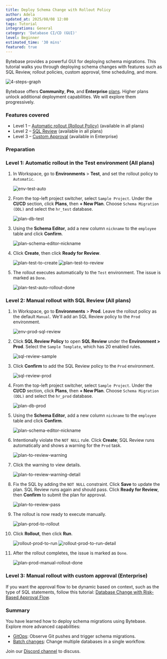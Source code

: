```yaml
---
title: Deploy Schema Change with Rollout Policy
author: Adela
updated_at: 2025/08/08 12:00
tags: Tutorial
integrations: General
category: 'Database CI/CD (GUI)'
level: Beginner
estimated_time: '30 mins'
featured: true
---
```



Bytebase provides a powerful GUI for deploying schema migrations. This tutorial walks you through deploying schema changes with features such as SQL Review, rollout policies, custom approval, time scheduling, and more.

![4-steps-graph](/content/docs/tutorials/deploy-schema-migration/4-steps-graph.webp)

Bytebase offers **Community**, **Pro**, and **Enterprise** [plans](https://www.bytebase.com/pricing). Higher plans unlock additional deployment capabilities. We will explore them progressively.

### Features covered

- Level 1 – [Automatic rollout (Rollout Policy)](/change-database/environment-policy/rollout-policy/) (available in all plans)
- Level 2 – [SQL Review](/sql-review/review-policy/) (available in all plans)
- Level 3 – [Custom Approval](/change-database/approval/) (available in Enterprise)

### Preparation

<PreparationWithSampleData />

### Level 1: Automatic rollout in the Test environment (All plans)

1. In Workspace, go to **Environments** > **Test**, and set the rollout policy to `Automatic`.

   ![env-test-auto](/content/docs/tutorials/deploy-schema-migration/bb-env-test-auto.webp)

1. From the top-left project switcher, select `Sample Project`. Under the **CI/CD** section, click **Plans**, then **+ New Plan**. Choose `Schema Migration (DDL)` and select the `hr_test` database.

   ![plan-db-test](/content/docs/tutorials/deploy-schema-migration/bb-plan-db-test.webp)

1. Using the **Schema Editor**, add a new column `nickname` to the `employee` table and click **Confirm**.

   ![plan-schema-editor-nickname](/content/docs/tutorials/deploy-schema-migration/bb-plan-schema-editor-nickname.webp)

1. Click **Create**, then click **Ready for Review**.

   ![plan-test-to-create](/content/docs/tutorials/deploy-schema-migration/bb-plan-test-to-create.webp)
   ![plan-test-to-review](/content/docs/tutorials/deploy-schema-migration/bb-plan-test-to-review.webp)

1. The rollout executes automatically to the `Test` environment. The issue is marked as `Done`.

   ![plan-test-auto-rollout-done](/content/docs/tutorials/deploy-schema-migration/bb-plan-test-auto-rollout-done.webp)

### Level 2: Manual rollout with SQL Review (All plans)

1. In Workspace, go to **Environments** > **Prod**. Leave the rollout policy as the default `Manual`. We'll add an SQL Review policy to the `Prod` environment.

   ![env-prod-sql-review](/content/docs/tutorials/deploy-schema-migration/bb-env-prod-sql-review.webp)

1. Click **SQL Review Policy** to open **SQL Review** under the **Environment > Prod**. Select the `Sample Template`, which has 20 enabled rules.

   ![sql-review-sample](/content/docs/tutorials/deploy-schema-migration/bb-sql-review-sample.webp)

1. Click **Confirm** to add the SQL Review policy to the `Prod` environment.

   ![sql-review-prod](/content/docs/tutorials/deploy-schema-migration/bb-sql-review-prod.webp)

1. From the top-left project switcher, select `Sample Project`. Under the **CI/CD** section, click **Plans**, then **+ New Plan**. Choose `Schema Migration (DDL)` and select the `hr_prod` database.

   ![plan-db-prod](/content/docs/tutorials/deploy-schema-migration/bb-plan-db-prod.webp)

1. Using the **Schema Editor**, add a new column `nickname` to the `employee` table and click **Confirm**.

   ![plan-schema-editor-nickname](/content/docs/tutorials/deploy-schema-migration/bb-plan-schema-editor-nickname.webp)

1. Intentionally violate the `NOT NULL` rule. Click **Create**; SQL Review runs automatically and shows a warning for the `Prod` task.

   ![plan-to-review-warning](/content/docs/tutorials/deploy-schema-migration/bb-plan-to-review-warning.webp)

1. Click the warning to view details.

   ![plan-to-review-warning-detail](/content/docs/tutorials/deploy-schema-migration/bb-plan-to-review-warning-detail.webp)

1. Fix the SQL by adding the `NOT NULL` constraint. Click **Save** to update the plan. SQL Review runs again and should pass. Click **Ready for Review**, then **Confirm** to submit the plan for approval.

   ![plan-to-review-pass](/content/docs/tutorials/deploy-schema-migration/bb-plan-to-review-pass.webp)

1. The rollout is now ready to execute manually.

   ![plan-prod-to-rollout](/content/docs/tutorials/deploy-schema-migration/bb-plan-prod-to-rollout.webp)

1. Click **Rollout**, then click **Run**.

   ![rollout-prod-to-run](/content/docs/tutorials/deploy-schema-migration/bb-rollout-prod-to-run.webp)
   ![rollout-prod-to-run-detail](/content/docs/tutorials/deploy-schema-migration/bb-rollout-prod-to-run-detail.webp)

1. After the rollout completes, the issue is marked as `Done`.

   ![plan-prod-manual-rollout-done](/content/docs/tutorials/deploy-schema-migration/bb-plan-prod-manual-rollout-done.webp)

### Level 3: Manual rollout with custom approval (Enterprise)

If you want the approval flow to be dynamic based on context, such as the type of SQL statements, follow this tutorial: [Database Change with Risk-Based Approval Flow](/tutorials/database-change-management-with-risk-adjusted-approval-flow/).

### Summary

You have learned how to deploy schema migrations using Bytebase. Explore more advanced capabilities:

- [GitOps](/gitops/overview/): Observe Git pushes and trigger schema migrations.
- [Batch changes](/change-database/batch-change/): Change multiple databases in a single workflow.

Join our [Discord channel](https://discord.com/invite/huyw7gRsyA) to discuss.
